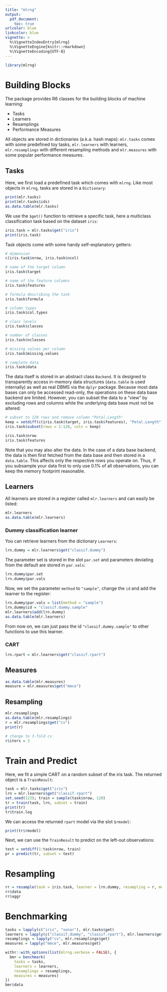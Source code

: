 ```yaml
---
title: "mlrng"
output:
  pdf_document:
    toc: true
urlcolor: blue
linkcolor: blue
vignette: >
  %\VignetteIndexEntry{mlrng}
  %\VignetteEngine{knitr::rmarkdown}
  %\VignetteEncoding{UTF-8}
---
```

```r
library(mlrng)
```
# Building Blocks

The package provides R6 classes for the building blocks of machine learning:

* Tasks
* Learners
* Resamplings
* Performance Measures

All objects are stored in dictionaries (a.k.a. hash maps):
`mlr.tasks` comes with some predefined toy tasks, `mlr.learners` with learners, `mlr.resamplings` with different resampling methods and `mlr.measures` with some popular performance measures.

## Tasks

Here, we first load a predefined task which comes with `mlrng`.
Like most objects in `mlrng`, tasks are stored in a `Dictionary`:
```r
print(mlr.tasks)
print(mlr.tasks$ids)
as.data.table(mlr.tasks)
```
We use the `$get()` function to retrieve a specific task, here a multiclass classification task based on the dataset `iris`:
```r
iris.task = mlr.tasks$get("iris")
print(iris.task)
```
Task objects come with some handy self-explanatory getters:
```r
# dimension
c(iris.task$nrow, iris.task$ncol)

# name of the target column
iris.task$target

# name of the feature columns
iris.task$features

# formula describing the task
iris.task$formula

# column types
iris.task$col.types

# class levels
iris.task$classes

# number of classes
iris.task$nclasses

# missing values per column
iris.task$missing.values

# complete data
iris.task$data
```

The data itself is stored in an abstract class `Backend`.
It is designed to transparently access in-memory data structures (`data.table` is used internally) as well as real DBMS via the `dplyr` package.
Because most data bases can only be accessed read-only, the operations on these data base backend are limited.
However, you can subset the data to a "view" by excluding rows and columns while the underlying data base must not be altered:
```r
# subset to 120 rows and remove column "Petal.Length"
keep = setdiff(c(iris.task$target, iris.task$features), "Petal.Length")
iris.task$subset(rows = 1:120, cols = keep)

iris.task$nrow
iris.task$features
```
Note that you may also alter the data.
In the case of a data base backend, the data is then first fetched from the data base and then stored in a `data.table`.
This affects only the respective rows you operate on.
Thus, if you subsample your data first to only use 0.1% of all observations, you can keep the memory footprint reasonable.


## Learners

All learners are stored in a register called `mlr.learners` and can easily be listed:
```r
mlr.learners
as.data.table(mlr.learners)
```

### Dummy classification learner

You can retrieve learners from the dictionary `Learners`:
```r
lrn.dummy = mlr.learners$get("classif.dummy")
```

The parameter set is stored in the slot `par.set` and parameters deviating from the default are stored in `par.vals`:
```r
lrn.dummy$par.set
lrn.dummy$par.vals
```

Now, we set the parameter `method` to `"sample"`, change the `id` and add the learner to the register:
```r
lrn.dummy$par.vals = list(method = "sample")
lrn.dummy$id = "classif.dummy.sample"
mlr.learners$add(lrn.dummy)
as.data.table(mlr.learners)
```
From now on, we can just pass the id `"classif.dummy.sample"` to other functions to use this learner.

### CART

```r
lrn.rpart = mlr.learners$get("classif.rpart")
```

## Measures

```r
as.data.table(mlr.measures)
measure = mlr.measures$get("mmce")
```

## Resampling

```r
mlr.resamplings
as.data.table(mlr.resamplings)
r = mlr.resamplings$get("cv")
print(r)

# change to 3-fold cv
r$iters = 3
```

# Train and Predict

Here, we fit a simple CART on a random subset of the iris task.
The returned object is a `TrainResult`:
```r
task = mlr.tasks$get("iris")
lrn = mlr.learners$get("classif.rpart")
set.seed(123); train = sample(task$nrow, 120)
tr = train(task, lrn, subset = train)
print(tr)
tr$train.log
```
We can access the returned `rpart` model via the slot `$rmodel`:
```r
print(tr$rmodel)
```

Next, we can use the `TrainResult` to predict on the left-out observations:
```r
test = setdiff(1:task$nrow, train)
pr = predict(tr, subset = test)
```



# Resampling

```r
rr = resample(task = iris.task, learner = lrn.dummy, resampling = r, measures = list(measure))
rr$data
rr$aggr
```

# Benchmarking

```r
tasks = lapply(c("iris", "sonar"), mlr.tasks$get)
learners = lapply(c("classif.dummy", "classif.rpart"), mlr.learners$get)
resamplings = lapply("cv", mlr.resamplings$get)
measures = lapply("mmce", mlr.measures$get)

withr::with_options(list(mlrng.verbose = FALSE), {
  bmr = benchmark(
    tasks = tasks,
    learners = learners,
    resamplings = resamplings,
    measures = measures)
})
bmr$data
```
